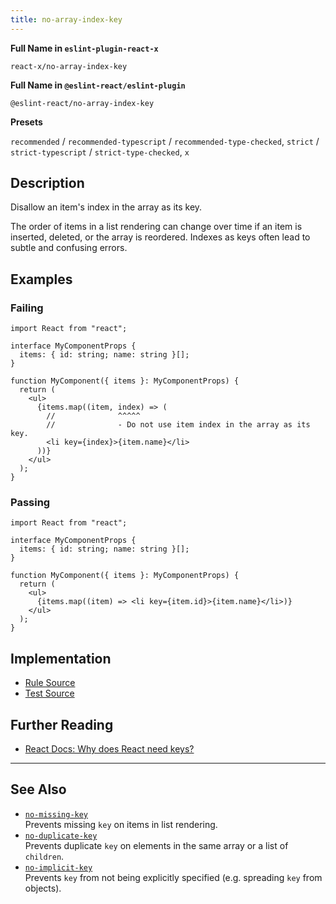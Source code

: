 ```yaml
---
title: no-array-index-key
---
```


**Full Name in `eslint-plugin-react-x`**

```plain copy
react-x/no-array-index-key
```

**Full Name in `@eslint-react/eslint-plugin`**

```plain copy
@eslint-react/no-array-index-key
```

**Presets**

`recommended` / `recommended-typescript` / `recommended-type-checked`, `strict` / `strict-typescript` / `strict-type-checked`, `x`
## Description

Disallow an item's index in the array as its key.

The order of items in a list rendering can change over time if an item is inserted, deleted, or the array is reordered. Indexes as keys often lead to subtle and confusing errors.

## Examples

### Failing

```tsx
import React from "react";

interface MyComponentProps {
  items: { id: string; name: string }[];
}

function MyComponent({ items }: MyComponentProps) {
  return (
    <ul>
      {items.map((item, index) => (
        //              ^^^^^
        //              - Do not use item index in the array as its key.
        <li key={index}>{item.name}</li>
      ))}
    </ul>
  );
}
```

### Passing

```tsx
import React from "react";

interface MyComponentProps {
  items: { id: string; name: string }[];
}

function MyComponent({ items }: MyComponentProps) {
  return (
    <ul>
      {items.map((item) => <li key={item.id}>{item.name}</li>)}
    </ul>
  );
}
```

## Implementation

- [Rule Source](https://github.com/Rel1cx/eslint-react/tree/main/packages/plugins/eslint-plugin-react-x/src/rules/no-array-index-key.ts)
- [Test Source](https://github.com/Rel1cx/eslint-react/tree/main/packages/plugins/eslint-plugin-react-x/src/rules/no-array-index-key.spec.ts)

## Further Reading

- [React Docs: Why does React need keys?](https://react.dev/learn/rendering-lists#why-does-react-need-keys)

---

## See Also

- [`no-missing-key`](./no-missing-key)\
  Prevents missing `key` on items in list rendering.
- [`no-duplicate-key`](./no-duplicate-key)\
  Prevents duplicate `key` on elements in the same array or a list of `children`.
- [`no-implicit-key`](./no-implicit-key)\
  Prevents `key` from not being explicitly specified (e.g. spreading `key` from objects).
